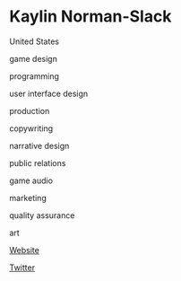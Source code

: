 # Kaylin Norman-Slack

<Location>

United States

</Location>

<Skills>

game design

programming

user interface design

production

copywriting

narrative design

public relations

game audio

marketing

quality assurance

art

</Skills>

<Personal>

[Website](http://www.kaylinnormanslack.com)

[Twitter](https://twitter.com/MrGameandAudio)

</Personal>


